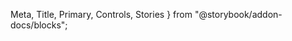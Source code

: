   Meta,
  Title,
  Primary,
  Controls,
  Stories
} from "@storybook/addon-docs/blocks";


<Meta of={ContentAccordionStories} />

<Title />

<Primary />

## Usage

### Expand Override Prop

The `expandOverride` prop allows you to control the expanded/collapsed state of the accordion programmatically from a parent component. This is useful when you want to show or hide the content based on external state, such as a button click or a form event.

When `expandOverride` is set, the accordion will use its value to determine whether the content is shown. The component also emits an `update:expanded` event when the user toggles the accordion, so you can update your state in response.

#### Example usage

```html
<template>
  <div>
    <button @click="toggleAccordion">Toggle Accordion</button>
    <WraContentAccordion
      :title="'Controlled Accordion'"
      :description="'This accordion is controlled by the parent.'"
      :ariaTitle="'controlled-accordion'"
      :expandOverride="isExpanded"
      @update:expanded="handleAccordionUpdate"
    >
      <div>
        <p>This content is shown or hidden based on the parent’s state.</p>
      </div>
    </WraContentAccordion>
  </div>
</template>

<script setup>
  import { ref } from "vue";
  import WraContentAccordion from "./ContentAccordion.vue";

  const isExpanded = ref(false);

  function toggleAccordion() {
    isExpanded.value = !isExpanded.value;
  }

  function handleAccordionUpdate(newState) {
    isExpanded.value = newState;
  }
</script>
```

<Controls />

<Stories />
